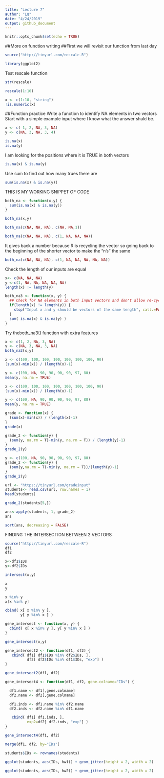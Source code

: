 ```yaml
---
title: "Lecture 7"
author: "LQ"
date: "4/24/2019"
output: github_document
---
```


```r
knitr::opts_chunk$set(echo = TRUE)
```

##More on function writing
##First we will revisit our function from last day

```r
source("http://tinyurl.com/rescale-R")

```

```r
library(ggplot2)
```

Test rescale function
```r
str(rescale)
```

```r
rescale(1:10)

```


```r
x <- c(1:10, "string")
!is.numeric(x)
```


##Function practice
Write a function to identify NA elements in two vectors
Start with a simple example input where I know what the answer shuld be.

```r
x <- c( 1, 2, NA, 3, NA) 
y <- c(NA, 3, NA, 3, 4)

is.na(x)
is.na(y)
```


I am looking for the positions where it is TRUE in both vectors
```r
is.na(x) & is.na(y)
```

Use sum to find out how many trues there are 
```r
sum(is.na(x) & is.na(y))


```

THIS IS MY WORKING SNIPPET OF CODE

```r
both_na <- function(x,y) {
  sum(is.na(x) & is.na(y))
}
```

```r
both_na(x,y)
```
```r
both_na(c(NA, NA, NA), c(NA, NA,1))
```

```r
both_na(c(NA, NA, NA), c(1, NA, NA, NA))
```
It gives back a number because R is recycling the vector so going back to the beginning of the shorter vector to make the "n's" the same
```r
both_na(c(NA, NA, NA), c(1, NA, NA, NA, NA, NA))
```

Check the length of our inputs are equal
```r
x<- c(NA, NA, NA)
y <-c(1, NA, NA, NA, NA, NA)
length(x) != length(y)
```

```r
both_na3 <- function(x, y) {
  ## Check for NA elements in both input vectors and don't allow re-cycling 
  if(length(x) != length(y)) {
    stop("Input x and y should be vectors of the same length", call.=FALSE)
  }
  sum( is.na(x) & is.na(y) )
}


```

Try theboth_na3() function with extra features

```r
x <- c(1, 2, NA, 3, NA)
y <- c(NA, 3, NA, 3, NA)
both_na3(x,y)
```


```r
x <- c(100, 100, 100, 100, 100, 100, 100, 90)
(sum(x)-min(x)) / (length(x)-1)

y <- c(100, NA, 90, 90, 90, 90, 97, 80)
mean(y, na.rm = TRUE)
```


```r
x <- c(100, 100, 100, 100, 100, 100, 100, 90)
(sum(x)-min(x)) / (length(x)-1)

y <- c(100, NA, 90, 90, 90, 90, 97, 80)
mean(y, na.rm = TRUE)
```

```r
grade <- function(x) {
  (sum(x)-min(x)) / (length(x)-1)
}
grade(x)
```

```r
grade_2 <- function(y) {
  (sum(y, na.rm = T)-min(y, na.rm = T)) / (length(y)-1)
}
grade_2(y)
```
```r
y <- c(100, NA, 90, 90, 90, 90, 97, 80)
grade_2 <- function(y) {
  (sum(y,na.rm = T)-min(y, na.rm = T))/(length(y)-1)
}
grade_2(y)
```

```r
url <- "https://tinyurl.com/gradeinput"
students<- read.csv(url, row.names = 1)
head(students)
```

```r
grade_2(students[5,])
```


```r
ans<-apply(students, 1, grade_2)
ans
```

```r
sort(ans, decreasing = FALSE)
```


FINDING THE INTERSECTION BETWEEN 2 VECTORS
```r
source("http://tinyurl.com/rescale-R")
df1
df2
```


```r
x<-df1$IDs
y<-df2$IDs

intersect(x,y)
```

```r
x
y

x %in% y
x[x %in% y]
```

```r
cbind( x[ x %in% y ], 
       y[ y %in% x ] )
```

```r
gene_intersect <- function(x, y) {
  cbind( x[ x %in% y ], y[ y %in% x ] )
}
```

```r
gene_intersect(x,y)
```

```r
gene_intersect2 <- function(df1, df2) { 
   cbind( df1[ df1$IDs %in% df2$IDs, ], 
          df2[ df2$IDs %in% df1$IDs, "exp"] )
}

gene_intersect2(df1, df2)
```



```r
gene_intersect4 <- function(df1, df2, gene.colname="IDs") { 

  df1.name <- df1[,gene.colname]
  df2.name <- df2[,gene.colname]

  df1.inds <- df1.name %in% df2.name
  df2.inds <- df2.name %in% df1.name

   cbind( df1[ df1.inds, ], 
          exp2=df2[ df2.inds, "exp"] )
}

gene_intersect4(df1, df2)
```

```r
merge(df1, df2, by="IDs")
```

```r
students$IDs <- rownames(students)

ggplot(students, aes(IDs, hw1)) + geom_jitter(height = 2, width = 2)
```


```r
ggplot(students, aes(IDs, hw2)) + geom_jitter(height = 2, width = 2)

```
